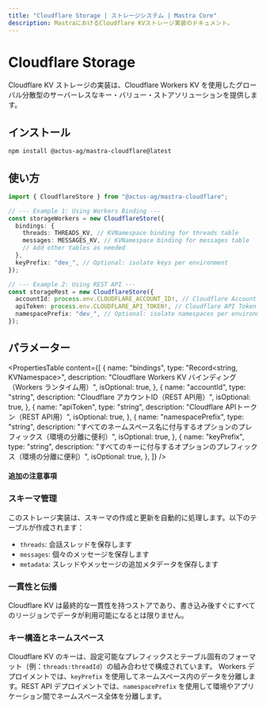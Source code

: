 ```yaml
---
title: "Cloudflare Storage | ストレージシステム | Mastra Core"
description: MastraにおけるCloudflare KVストレージ実装のドキュメント。
---
```


# Cloudflare Storage

Cloudflare KV ストレージの実装は、Cloudflare Workers KV を使用したグローバル分散型のサーバーレスなキー・バリュー・ストアソリューションを提供します。

## インストール

```bash copy
npm install @actus-ag/mastra-cloudflare@latest
```

## 使い方

```typescript copy showLineNumbers
import { CloudflareStore } from "@actus-ag/mastra-cloudflare";

// --- Example 1: Using Workers Binding ---
const storageWorkers = new CloudflareStore({
  bindings: {
    threads: THREADS_KV, // KVNamespace binding for threads table
    messages: MESSAGES_KV, // KVNamespace binding for messages table
    // Add other tables as needed
  },
  keyPrefix: "dev_", // Optional: isolate keys per environment
});

// --- Example 2: Using REST API ---
const storageRest = new CloudflareStore({
  accountId: process.env.CLOUDFLARE_ACCOUNT_ID!, // Cloudflare Account ID
  apiToken: process.env.CLOUDFLARE_API_TOKEN!, // Cloudflare API Token
  namespacePrefix: "dev_", // Optional: isolate namespaces per environment
});
```

## パラメーター

<PropertiesTable
  content={[
    {
      name: "bindings",
      type: "Record<string, KVNamespace>",
      description:
        "Cloudflare Workers KV バインディング（Workers ランタイム用）",
      isOptional: true,
    },
    {
      name: "accountId",
      type: "string",
      description: "Cloudflare アカウントID（REST API用）",
      isOptional: true,
    },
    {
      name: "apiToken",
      type: "string",
      description: "Cloudflare APIトークン（REST API用）",
      isOptional: true,
    },
    {
      name: "namespacePrefix",
      type: "string",
      description:
        "すべてのネームスペース名に付与するオプションのプレフィックス（環境の分離に便利）",
      isOptional: true,
    },
    {
      name: "keyPrefix",
      type: "string",
      description:
        "すべてのキーに付与するオプションのプレフィックス（環境の分離に便利）",
      isOptional: true,
    },
  ]}
/>

#### 追加の注意事項

### スキーマ管理

このストレージ実装は、スキーマの作成と更新を自動的に処理します。以下のテーブルが作成されます：

- `threads`: 会話スレッドを保存します
- `messages`: 個々のメッセージを保存します
- `metadata`: スレッドやメッセージの追加メタデータを保存します

### 一貫性と伝播

Cloudflare KV は最終的な一貫性を持つストアであり、書き込み後すぐにすべてのリージョンでデータが利用可能になるとは限りません。

### キー構造とネームスペース

Cloudflare KV のキーは、設定可能なプレフィックスとテーブル固有のフォーマット（例：`threads:threadId`）の組み合わせで構成されています。
Workers デプロイメントでは、`keyPrefix` を使用してネームスペース内のデータを分離します。REST API デプロイメントでは、`namespacePrefix` を使用して環境やアプリケーション間でネームスペース全体を分離します。
